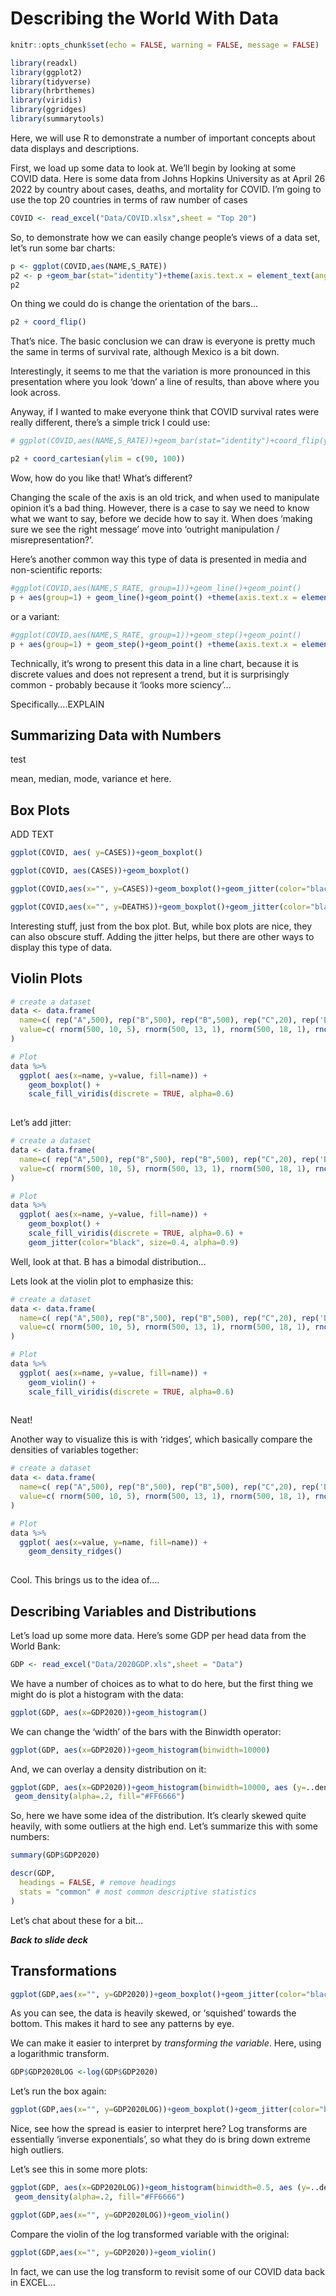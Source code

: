 # Describing the World With Data {#intro}

```r
knitr::opts_chunk$set(echo = FALSE, warning = FALSE, message = FALSE)
```

```r
library(readxl)
library(ggplot2)
library(tidyverse)
library(hrbrthemes)
library(viridis)
library(ggridges)
library(summarytools)
```

Here, we will use R to demonstrate a number of important concepts about data displays and descriptions.

First, we load up some data to look at. We'll begin by looking at some COVID data. Here is some data from Johns Hopkins University as at April 26 2022 by country about cases, deaths, and mortality for COVID. I'm going to use the top 20 countries in terms of raw number of cases

```r
COVID <- read_excel("Data/COVID.xlsx",sheet = "Top 20")
```

So, to demonstrate how we can easily change people's views of a data set, let's run some bar charts:

```r
p <- ggplot(COVID,aes(NAME,S_RATE))
p2 <- p +geom_bar(stat="identity")+theme(axis.text.x = element_text(angle = 90))+scale_x_discrete(name="Country")+scale_y_continuous(name = "Survival Rate")
p2
```

On thing we could do is change the orientation of the bars...

```r
p2 + coord_flip()
```

That's nice. The basic conclusion we can draw is everyone is pretty much the same in terms of survival rate, although Mexico is a bit down.

Interestingly, it seems to me that the variation is more pronounced in this presentation where you look 'down' a line of results, than above where you look across.

Anyway, if I wanted to make everyone think that COVID survival rates were really different, there's a simple trick I could use:

```r
# ggplot(COVID,aes(NAME,S_RATE))+geom_bar(stat="identity")+coord_flip(ylim=c(90,100))

p2 + coord_cartesian(ylim = c(90, 100))
```

Wow, how do you like that! What's different?

Changing the scale of the axis is an old trick, and when used to manipulate opinion it's a bad thing. However, there is a case to say we need to know what we want to say, before we decide how to say it. When does 'making sure we see the right message' move into 'outright manipulation / misrepresentation?'.

Here's another common way this type of data is presented in media and non-scientific reports:

```r
#ggplot(COVID,aes(NAME,S_RATE, group=1))+geom_line()+geom_point()
p + aes(group=1) + geom_line()+geom_point() +theme(axis.text.x = element_text(angle = 90))+scale_x_discrete(name="Country")+scale_y_continuous(name = "Survival Rate")
```

or a variant:

```r
#ggplot(COVID,aes(NAME,S_RATE, group=1))+geom_step()+geom_point()
p + aes(group=1) + geom_step()+geom_point() +theme(axis.text.x = element_text(angle = 90))+scale_x_discrete(name="Country")+scale_y_continuous(name = "Survival Rate")
```

Technically, it's wrong to present this data in a line chart, because it is discrete values and does not represent a trend, but it is surprisingly common - probably because it 'looks more sciency'...

 

Specifically....EXPLAIN


## Summarizing Data with Numbers



test

mean, median, mode, variance et here. 


## Box Plots

ADD TEXT

```r
ggplot(COVID, aes( y=CASES))+geom_boxplot()
```

```r
ggplot(COVID, aes(CASES))+geom_boxplot()
```

```r
ggplot(COVID,aes(x="", y=CASES))+geom_boxplot()+geom_jitter(color="black", size=0.4, alpha=0.9)

```

```r
ggplot(COVID,aes(x="", y=DEATHS))+geom_boxplot()+geom_jitter(color="black", size=0.4, alpha=0.9)


```

Interesting stuff, just from the box plot. But, while box plots are nice, they can also obscure stuff. Adding the jitter helps, but there are other ways to display this type of data.

## Violin Plots

```r

# create a dataset
data <- data.frame(
  name=c( rep("A",500), rep("B",500), rep("B",500), rep("C",20), rep('D', 100)  ),
  value=c( rnorm(500, 10, 5), rnorm(500, 13, 1), rnorm(500, 18, 1), rnorm(20, 25, 4), rnorm(100, 12, 1) )
)

# Plot
data %>%
  ggplot( aes(x=name, y=value, fill=name)) +
    geom_boxplot() +
    scale_fill_viridis(discrete = TRUE, alpha=0.6) 
    

```

Let's add jitter:

```r


# create a dataset
data <- data.frame(
  name=c( rep("A",500), rep("B",500), rep("B",500), rep("C",20), rep('D', 100)  ),
  value=c( rnorm(500, 10, 5), rnorm(500, 13, 1), rnorm(500, 18, 1), rnorm(20, 25, 4), rnorm(100, 12, 1) )
)

# Plot
data %>%
  ggplot( aes(x=name, y=value, fill=name)) +
    geom_boxplot() +
    scale_fill_viridis(discrete = TRUE, alpha=0.6) +
    geom_jitter(color="black", size=0.4, alpha=0.9) 

```

Well, look at that. B has a bimodal distribution...

Lets look at the violin plot to emphasize this:

```r

# create a dataset
data <- data.frame(
  name=c( rep("A",500), rep("B",500), rep("B",500), rep("C",20), rep('D', 100)  ),
  value=c( rnorm(500, 10, 5), rnorm(500, 13, 1), rnorm(500, 18, 1), rnorm(20, 25, 4), rnorm(100, 12, 1) )
)

# Plot
data %>%
  ggplot( aes(x=name, y=value, fill=name)) +
    geom_violin() +
    scale_fill_viridis(discrete = TRUE, alpha=0.6) 
    

```

Neat!

Another way to visualize this is with 'ridges', which basically compare the densities of variables together:

```r


# create a dataset
data <- data.frame(
  name=c( rep("A",500), rep("B",500), rep("B",500), rep("C",20), rep('D', 100)  ),
  value=c( rnorm(500, 10, 5), rnorm(500, 13, 1), rnorm(500, 18, 1), rnorm(20, 25, 4), rnorm(100, 12, 1) )
)

# Plot
data %>%
  ggplot( aes(x=value, y=name, fill=name)) +
    geom_density_ridges()
    

```

Cool. This brings us to the idea of....

## Describing Variables and Distributions

Let's load up some more data. Here's some GDP per head data from the World Bank:

```r
GDP <- read_excel("Data/2020GDP.xls",sheet = "Data")
```

We have a number of choices as to what to do here, but the first thing we might do is plot a histogram with the data:

```r
ggplot(GDP, aes(x=GDP2020))+geom_histogram()
```

We can change the 'width' of the bars with the Binwidth operator:

```r
ggplot(GDP, aes(x=GDP2020))+geom_histogram(binwidth=10000)
```

And, we can overlay a density distribution on it:

```r
ggplot(GDP, aes(x=GDP2020))+geom_histogram(binwidth=10000, aes (y=..density..), colour="black", fill="white")+
 geom_density(alpha=.2, fill="#FF6666")
```

So, here we have some idea of the distribution. It's clearly skewed quite heavily, with some outliers at the high end. Let's summarize this with some numbers:

```r
summary(GDP$GDP2020)
```

```r
descr(GDP,
  headings = FALSE, # remove headings
  stats = "common" # most common descriptive statistics
)
```

Let's chat about these for a bit...

***Back to slide deck***

## Transformations

```r
ggplot(GDP,aes(x="", y=GDP2020))+geom_boxplot()+geom_jitter(color="black", size=0.4, alpha=0.9)

```

As you can see, the data is heavily skewed, or 'squished' towards the bottom. This makes it hard to see any patterns by eye.

We can make it easier to interpret by *transforming the variable*. Here, using a logarithmic transform.

```r
GDP$GDP2020LOG <-log(GDP$GDP2020)
```

Let's run the box again:

```r
ggplot(GDP,aes(x="", y=GDP2020LOG))+geom_boxplot()+geom_jitter(color="black", size=0.4, alpha=0.9)

```

Nice, see how the spread is easier to interpret here? Log transforms are essentially 'inverse exponentials', so what they do is bring down extreme high outliers.

Let's see this in some more plots:

```r
ggplot(GDP, aes(x=GDP2020LOG))+geom_histogram(binwidth=0.5, aes (y=..density..), colour="black", fill="white")+
 geom_density(alpha=.2, fill="#FF6666")
```

```r
ggplot(GDP,aes(x="", y=GDP2020LOG))+geom_violin()
```

Compare the violin of the log transformed variable with the original:

```r
ggplot(GDP,aes(x="", y=GDP2020))+geom_violin()
```

In fact, we can use the log transform to revisit some of our COVID data back in EXCEL...
